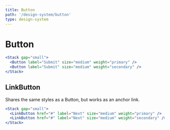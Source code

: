 ```yaml
---
title: Button
path: '/design-system/button'
type: design-system
---
```


# Button

```jsx
<Stack gap="small">
  <Button label="Submit" size="medium" weight="primary" />
  <Button label="Submit" size="medium" weight="secondary" />
</Stack>
```

## LinkButton

Shares the same styles as a Button, but works as an anchor link.

```jsx
<Stack gap="small">
  <LinkButton href="#" label="Next" size="medium" weight="primary" />
  <LinkButton href="#" label="Next" size="medium" weight="secondary" />
</Stack>
```
